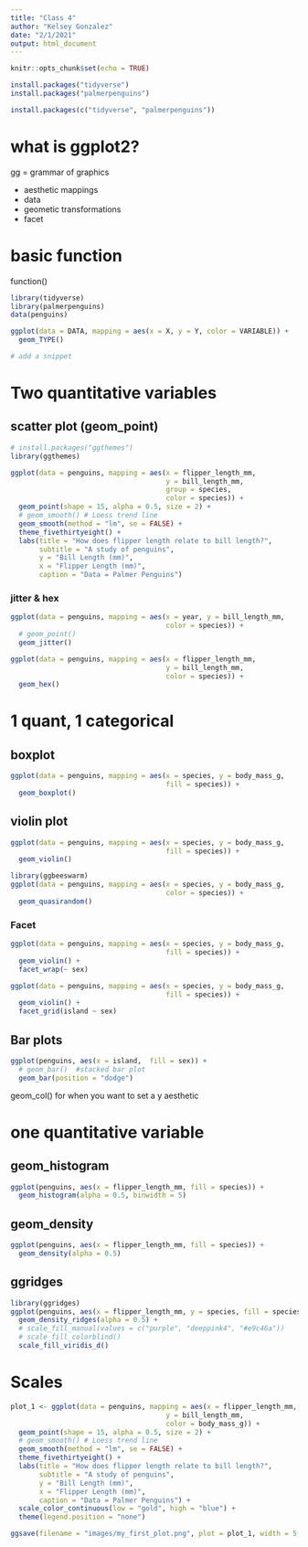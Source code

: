 ```yaml
---
title: "Class 4"
author: "Kelsey Gonzalez"
date: "2/1/2021"
output: html_document
---
```


```r
knitr::opts_chunk$set(echo = TRUE)
```

```r
install.packages("tidyverse")
install.packages("palmerpenguins")

install.packages(c("tidyverse", "palmerpenguins"))
```

# what is ggplot2? 
gg = grammar of graphics

 - aesthetic mappings
 - data
 - geometic transformations 
 - facet

# basic function
function() 

```r
library(tidyverse) 
library(palmerpenguins)
data(penguins)
```


```r
ggplot(data = DATA, mapping = aes(x = X, y = Y, color = VARIABLE)) +
  geom_TYPE()

# add a snippet 
```

# Two quantitative variables 
## scatter plot (geom_point)
```r
# install.packages("ggthemes")
library(ggthemes)

ggplot(data = penguins, mapping = aes(x = flipper_length_mm,
                                      y = bill_length_mm,
                                      group = species,
                                      color = species)) +
  geom_point(shape = 15, alpha = 0.5, size = 2) +
  # geom_smooth() # Loess trend line 
  geom_smooth(method = "lm", se = FALSE) +
  theme_fivethirtyeight() +
  labs(title = "How does flipper length relate to bill length?",
       subtitle = "A study of penguins",
       y = "Bill Length (mm)",
       x = "Flipper Length (mm)",
       caption = "Data = Palmer Penguins")
```

### jitter & hex
```r
ggplot(data = penguins, mapping = aes(x = year, y = bill_length_mm,
                                      color = species)) +
  # geom_point()
  geom_jitter()

ggplot(data = penguins, mapping = aes(x = flipper_length_mm,
                                      y = bill_length_mm,
                                      color = species)) +
  geom_hex()

```


# 1 quant, 1 categorical
## boxplot 
```r
ggplot(data = penguins, mapping = aes(x = species, y = body_mass_g,
                                      fill = species)) +
  geom_boxplot()
```

## violin plot

```r
ggplot(data = penguins, mapping = aes(x = species, y = body_mass_g,
                                      fill = species)) +
  geom_violin()
```

```r
library(ggbeeswarm)
ggplot(data = penguins, mapping = aes(x = species, y = body_mass_g,
                                      color = species)) +
  geom_quasirandom()
```

### Facet

```r
ggplot(data = penguins, mapping = aes(x = species, y = body_mass_g,
                                      fill = species)) +
  geom_violin() +
  facet_wrap(~ sex)
```

```r
ggplot(data = penguins, mapping = aes(x = species, y = body_mass_g,
                                      fill = species)) +
  geom_violin() +
  facet_grid(island ~ sex)
```

## Bar plots
```r
ggplot(penguins, aes(x = island,  fill = sex)) +
  # geom_bar()  #stacked bar plot 
  geom_bar(position = "dodge")
```
geom_col() for when you want to set a y aesthetic 

# one quantitative variable
## geom_histogram
```r
ggplot(penguins, aes(x = flipper_length_mm, fill = species)) +
  geom_histogram(alpha = 0.5, binwidth = 5)
```

## geom_density
```r
ggplot(penguins, aes(x = flipper_length_mm, fill = species)) +
  geom_density(alpha = 0.5)
```

## ggridges
```r
library(ggridges)
ggplot(penguins, aes(x = flipper_length_mm, y = species, fill = species)) +
  geom_density_ridges(alpha = 0.5) +
  # scale_fill_manual(values = c("purple", "deeppink4", "#e9c46a"))
  # scale_fill_colorblind() 
  scale_fill_viridis_d()
```

# Scales 

```r

plot_1 <- ggplot(data = penguins, mapping = aes(x = flipper_length_mm,
                                      y = bill_length_mm,
                                      color = body_mass_g)) +
  geom_point(shape = 15, alpha = 0.5, size = 2) +
  # geom_smooth() # Loess trend line 
  geom_smooth(method = "lm", se = FALSE) +
  theme_fivethirtyeight() +
  labs(title = "How does flipper length relate to bill length?",
       subtitle = "A study of penguins",
       y = "Bill Length (mm)",
       x = "Flipper Length (mm)",
       caption = "Data = Palmer Penguins") +
  scale_color_continuous(low = "gold", high = "blue") +
  theme(legend.position = "none")

ggsave(filename = "images/my_first_plot.png", plot = plot_1, width = 5, height =3 )

```

